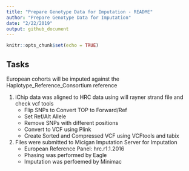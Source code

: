 ```yaml
---
title: "Prepare Genotype Data for Imputation - README"
author: "Prepare Genotype Data for Imputation"
date: "2/22/2019"
output: github_document
---
```


```r
knitr::opts_chunk$set(echo = TRUE)
```

## Tasks
European cohorts will be imputed against the Haplotype_Reference_Consortium reference

1. iChip data was aligned to HRC data using will rayner strand file and check vcf tools
    + Flip SNPs to Convert TOP to Forward/Ref
    + Set Ref/Alt Allele
    + Remove SNPs with different positions
    + Convert to VCF using Plink
    + Create Sorted and Compressed VCF using VCFtools and tabix
2. Files were submitted to Micigan Imputation Server for Imputation
    + European Reference Panel: hrc.r1.1.2016
    + Phasing was performed by Eagle 
    + Imputation was perfoemed by Minimac
